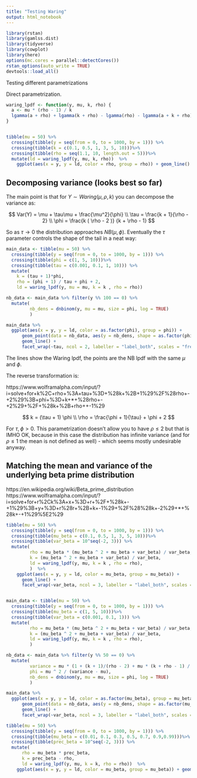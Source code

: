 ```yaml
---
title: "Testing Waring"
output: html_notebook
---
```


```r
library(rstan)
library(gamlss.dist)
library(tidyverse)
library(cowplot)
library(here)
options(mc.cores = parallel::detectCores())
rstan_options(auto_write = TRUE)
devtools::load_all()
```


Testing different parametrizations

Direct parametrization.

```r
waring_lpdf <- function(y, mu, k, rho) {
  a <- mu * (rho - 1) / k
  lgamma(a + rho) + lgamma(k + rho) - lgamma(rho) - lgamma(a + k + rho) + lgamma(a + y) - lgamma(a) + lgamma(k + y) - lgamma(k) - lgamma(a + k + rho + y) + lgamma(a + k + rho) - lgamma(y + 1)
}


tibble(mu = 50) %>% 
  crossing(tibble(y = seq(from = 0, to = 1000, by = 1))) %>% 
  crossing(tibble(k = c(0.1, 0.5, 1, 3, 5, 10)))%>% 
  crossing(tibble(rho = seq(1.1, 10, length.out = 5)))%>% 
  mutate(ld = waring_lpdf(y, mu, k, rho))  %>%
    ggplot(aes(x = y, y = ld, color = rho, group = rho)) + geom_line() + facet_wrap(~k, ncol = 3, labeller = "label_both")

```

## Decomposing variance (looks best so far)

The main point is that for $Y \sim Waring(\mu, \rho, k)$ you can decompose the variance as:

$$
Var(Y) = \mu + \tau\mu + \frac{\mu^2}{\phi} \\
\tau = \frac{k + 1}{\rho - 2} \\
\phi = \frac{k ( \rho - 2 )} {k + \rho - 1}
$$ 


So as $\tau \rightarrow 0$ the distribution approaches $NB(\mu, \phi)$. Eventually the $\tau$ parameter controls the shape of the tail in a neat way:


```r
main_data <- tibble(mu = 50) %>% 
  crossing(tibble(y = seq(from = 0, to = 1000, by = 1))) %>% 
  crossing(tibble(phi = c(1, 5, 10)))%>% 
  crossing(tibble(tau = c(0.001, 0.1, 1, 10))) %>% 
  mutate(
    k = (tau + 1)*phi,
    rho = (phi + 1) / tau + phi + 2,
    ld = waring_lpdf(y, mu = mu, k = k , rho = rho))

nb_data <- main_data %>% filter(y %% 100 == 0) %>%
  mutate(
         nb_dens = dnbinom(y, mu = mu, size = phi, log = TRUE)
         )

main_data %>%
  ggplot(aes(x = y, y = ld, color = as.factor(phi), group = phi)) + 
      geom_point(data = nb_data, aes(y = nb_dens, shape = as.factor(phi))) +
      geom_line() + 
      facet_wrap(~tau, ncol = 2, labeller = "label_both", scales = "free_y")
```


The lines show the Waring lpdf, the points are the NB lpdf with the same $\mu$ and $\phi$.

The reverse transformation is:

https://www.wolframalpha.com/input/?i=solve+for+k%2C+rho+%3A+tau+%3D+%28k+%2B+1%29%2F%28rho+-+2%29%3B+phi+%3D+k+*+%28rho+-+2%29+%2F+%28k+%2B+rho++-1%29


$$
k = (\tau + 1) \phi \\
\rho = \frac{\phi + 1}{\tau} + \phi + 2
$$

For $\tau, \phi > 0$. This parametrization doesn't allow you to have $\rho \leq 2$ but that is IMHO OK, because in this case the distribution has infinite variance (and for $\rho \leq 1$ the mean is not defined as well) - which seems mostly undesirable anyway.





##  Matching the mean and variance of the underlying beta prime distribution

https://en.wikipedia.org/wiki/Beta_prime_distribution
https://www.wolframalpha.com/input/?i=solve+for+r%2Ck%3A+x+%3D+r+%2F+%28k+-+1%29%3B+y+%3D+r%28r+%2B+k+-1%29+%2F%28%28k+-2%29+*+%28k+-+1%29%5E2%29

```r



tibble(mu = 50) %>% 
  crossing(tibble(y = seq(from = 0, to = 1000, by = 1))) %>% 
  crossing(tibble(mu_beta = c(0.1, 0.5, 1, 3, 5, 10)))%>% 
  crossing(tibble(var_beta = 10^seq(-2, 3))) %>% 
  mutate(
         rho = mu_beta * (mu_beta ^ 2 + mu_beta + var_beta) / var_beta,
         k = (mu_beta ^ 2 + mu_beta + var_beta) / var_beta,
         ld = waring_lpdf(y, mu, k = k , rho = rho),
         )  %>%
    ggplot(aes(x = y, y = ld, color = mu_beta, group = mu_beta)) + 
      geom_line() + 
      facet_wrap(~var_beta, ncol = 3, labeller = "label_both", scales = "free_y")



```

```r
main_data <- tibble(mu = 50) %>% 
  crossing(tibble(y = seq(from = 0, to = 1000, by = 1))) %>% 
  crossing(tibble(mu_beta = c(1, 5, 10)))%>% 
  crossing(tibble(var_beta = c(0.001, 0.1, 1))) %>% 
  mutate(
         rho = mu_beta * (mu_beta ^ 2 + mu_beta + var_beta) / var_beta,
         k = (mu_beta ^ 2 + mu_beta + var_beta) / var_beta,
         ld = waring_lpdf(y, mu, k = k , rho = rho),
         )  

nb_data <- main_data %>% filter(y %% 50 == 0) %>%
  mutate(
         variance = mu * (1 + (k + 1)/(rho - 2) + mu * (k + rho - 1) / ((rho-2) * k)),
         phi = mu ^ 2 / (variance - mu),
         nb_dens = dnbinom(y, mu = mu, size = phi, log = TRUE)
         )

main_data %>%
  ggplot(aes(x = y, y = ld, color = as.factor(mu_beta), group = mu_beta)) + 
      geom_point(data = nb_data, aes(y = nb_dens, shape = as.factor(mu_beta))) +
      geom_line() + 
      facet_wrap(~var_beta, ncol = 3, labeller = "label_both", scales = "free_y")
```




```r
tibble(mu = 50) %>% 
  crossing(tibble(y = seq(from = 0, to = 1000, by = 1))) %>% 
  crossing(tibble(mu_beta = c(0.01, 0.1, 0.3, 0.5, 0.7, 0.9,0.99)))%>% 
  crossing(tibble(prec_beta = 10^seq(-2, 3))) %>% 
  mutate(
      rho = mu_beta * prec_beta,
      k = prec_beta - rho,
      ld = waring_lpdf(y, mu, k = k, rho = rho))  %>%
    ggplot(aes(x = y, y = ld, color = mu_beta, group = mu_beta)) + geom_line() + facet_wrap(~prec_beta, ncol = 3, labeller = "label_both", scales = "free_y")
```
